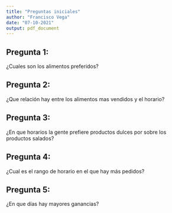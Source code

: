 ```yaml
---
title: "Preguntas iniciales"
author: "Francisco Vega"
date: "07-10-2021"
output: pdf_document
---
```


## Pregunta 1:

¿Cuales son los alimentos preferidos?

## Pregunta 2:

¿Que relación hay entre los alimentos mas vendidos y el horario?

## Pregunta 3:

¿En que horarios la gente prefiere productos dulces por sobre los productos 
salados?

## Pregunta 4:

¿Cual es el rango de horario en el que hay más pedidos?

## Pregunta 5:

¿En que días hay mayores ganancias?

